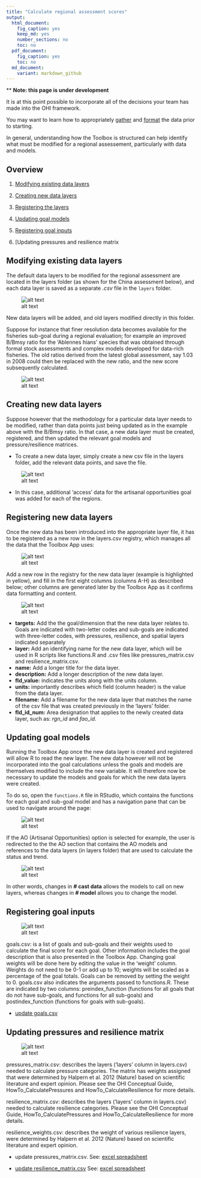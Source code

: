```yaml
---
title: "Calculate regional assessment scores"
output: 
  html_document:
    fig_caption: yes
    keep_md: yes
    number_sections: no
    toc: no
  pdf_document: 
    fig_caption: yes
    toc: no
  md_document:
    variant: markdown_github
---
```


\*\* **Note: this page is under development**

It is at this point possible to incorporate all of the decisions your team has made into the OHI framework.

You may want to learn how to appropriately [gather](https://github.com/OHI-Science/ohimanual/blob/master/tutorials/toolbox_manual/gathering_appropriate_data.md#gathering-appropriate-data) and [format](https://github.com/OHI-Science/ohimanual/blob/master/tutorials/toolbox_manual/formatting_data_for_toolbox.xlsx) the data prior to starting.

In general, understanding how the Toolbox is structured can help identify what must be modified for a regional assessement, particularly with data and models.

## Overview

  1.  [Modifying existing data layers](https://github.com/OHI-Science/ohimanual/blob/master/tutorials/toolbox_manual/calculate_regional_assessment_score.md#modifying-existing-data-layers)
  
  2.  [Creating new data layers](https://github.com/OHI-Science/ohimanual/blob/master/tutorials/toolbox_manual/calculate_regional_assessment_score.md#creating-new-data-layers)

  3.  [Registering the layers](https://github.com/OHI-Science/ohimanual/blob/master/tutorials/toolbox_manual/calculate_regional_assessment_score.md#registering-new-data-layers)

  4.  [Updating goal models](https://github.com/OHI-Science/ohimanual/blob/master/tutorials/toolbox_manual/calculate_regional_assessment_score.md#updating-goal-models)

  5.  [Registering goal inputs](https://github.com/OHI-Science/ohimanual/blob/master/tutorials/toolbox_manual/calculate_regional_assessment_score.md#register-goal-inputs) 

  6.  [Updating pressures and resilience matrix


## Modifying existing data layers
The default data layers to be modified for the regional assessment are located in the layers folder (as shown for the China assessment below), and each data layer is saved as a separate *.csv* file in the `layers` folder.

![alt text](zfig_layers_location_1.png)

New data layers will be added, and old layers modified directly in this folder.

Suppose for instance that finer resolution data becomes available for the fisheries sub-goal during a regional evaluation; for example an improved B/Bmsy ratio for the 'Ablennes hians' species that was obtained through formal stock assessments and complex models developed for data-rich fisheries. The old ratios derived from the latest global assessment, say 1.03 in 2008 could then be replaced  with the new ratio, and the new score subsequently calculated.

![alt text](zfig_bmsy_layer_example_3.png)

## Creating new data layers
Suppose however that the methodology for a particular data layer needs to be modified, rather than data points just being updated as in the example above with the B/Bmsy ratio. In that case, a new data layer must be created, registered, and then updated the relevant goal models and pressure/resilience matrices.

  * To create a new data layer, simply create a new csv file in the layers folder, add the relevant data points, and save the file.  

![alt text](zfig_new_data_layer.png)

  * In this case, additional 'access' data for the artisanal opportunities goal was added for each of the regions.

## Registering new data layers
Once the new data has been introduced into the appropriate layer file, it has to be registered as a new row in the layers.csv registry, which manages all the data that the Toolbox App uses:

![alt text](zfig_layers_csv.png)

Add a new row in the registry for the new data layer (example is highlighted in yellow), and fill in the first eight columns (columns A-H) as described below; other columns are generated later by the Toolbox App as it confirms data formatting and content.  

![alt text](zfig_new_layer.png)

 + **targets:** Add the the goal/dimension that the new data layer relates to. Goals are indicated with two-letter codes and sub-goals are indicated with three-letter codes, with pressures, resilience, and spatial layers indicated separately
 + **layer:** Add an identifying name for the new data layer, which will be used in R scripts like functions.R and .csv files like pressures_matrix.csv and resilience_matrix.csv.
 + **name:** Add a longer title for the data layer.
 + **description:** Add a longer description of the new data layer.
 + **fld_value:** indicates the units along with the units column.
 + **units:** importantly describes which field (column header) is the value from the data layer.
 + **filename:** Add a filename for the new data layer that matches the name of the csv file that was created previously in the 'layers' folder.
 + **fld_id_num:** Area designation that applies to the newly created data layer, such as: *rgn_id* and *fao_id*.

## Updating goal models
Running the Toolbox App once the new data layer is created and registered will allow R to read the new layer. The new data however will not be incorporated into the goal calculations unless the goals and models are themselves modified to include the new variable. It will therefore now be necessary to update the models and goals for which the new data layers were created. 

To do so, open the `functions.R` file in RStudio, which contains the functions for each goal and sub-goal model and has a navigation pane that can be used to navigate around the page:

![alt text](zfig_navigation_functions.png)

If the AO (Artisanal Opportunities) option is selected for example, the user is redirected to the the AO section that contains the AO models and references to the data layers (in layers folder) that are used to calculate the status and trend. 

![alt text](zfig_functions_explained.png)

In other words, changes in **# cast data** allows the models to call on new layers, whereas changes in **# model** allows you to change the model.  

## Registering goal inputs

![alt text](zfig_goals_csv.png)

goals.csv: is a list of goals and sub-goals and their weights used to calculate the final score for each goal. Other information includes the goal description that is also presented in the Toolbox App. Changing goal weights will be done here by editing the value in the ‘weight’ column. Weights do not need to be 0-1 or add up to 10; weights will be scaled as a percentage of the goal totals. Goals can be removed by setting the weight to 0. goals.csv also indicates the arguments passed to functions.R. These are indicated by two columns: preindex_function (functions for all goals that do not have sub-goals, and functions for all sub-goals) and postindex_function (functions for goals with sub-goals).

- [update goals.csv](https://github.com/OHI-Science/ohimanual/blob/master/tutorials/toolbox_manual/update_goals.md#update-goalscsv)

## Updating pressures and resilience matrix

![alt text](zfig_pressures_resilience_matrix.png)

pressures_matrix.csv: describes the layers (‘layers’ column in layers.csv) needed to calculate pressure categories. The matrix has weights assigned that were determined by Halpern et al. 2012 (Nature) based on scientific literature and expert opinion. Please see the OHI Conceptual Guide, HowTo_CalculatePressures and HowTo_CalculateResilience for more details.

resilience_matrix.csv: describes the layers (‘layers’ column in layers.csv) needed to calculate resilience categories. Please see the OHI Conceptual Guide, HowTo_CalculatePressures and HowTo_CalculateResilience for more details.

resilience_weights.csv: describes the weight of various resilience layers, were determined by Halpern et al. 2012 (Nature) based on scientific literature and expert opinion.


- update pressures_matrix.csv. 
See: [excel spreadsheet](https://github.com/OHI-Science/ohimanual/blob/master/tutorials/toolbox_manual/calculating_pressures.xlsx)

- [update resilience_matrix.csv](https://github.com/OHI-Science/ohimanual/blob/master/tutorials/toolbox_manual/update_resilience_matrix.md#update-resilience_matrixcsv)
See: [excel spreadsheet](https://github.com/OHI-Science/ohimanual/blob/master/tutorials/toolbox_manual/calculating_resilience.xlsx) 
